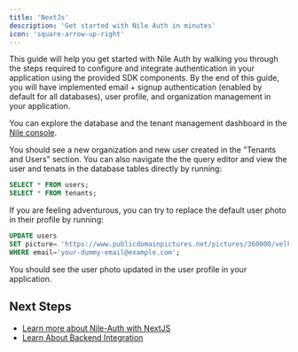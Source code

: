 ```yaml
---
title: 'NextJs'
description: 'Get started with Nile Auth in minutes'
icon: 'square-arrow-up-right'
---
```



This guide will help you get started with Nile Auth by walking you through the steps required to configure and integrate authentication in your application using the provided SDK components. By the end of this guide, you will have implemented email + signup authentication (enabled by default for all databases), user profile, and organization management in your application.

<Steps>
<CreateNextApp/>
<DbCreds />
<InstallNile/>
<UsingAuthComponent/>
<Step title="Bonus: Explore in Nile Console">

You can explore the database and the tenant management dashboard in the [Nile console](https://console.thenile.dev). 

You should see a new organization and new user created in the "Tenants and Users" section.
You can also navigate the the query editor and view the user and tenats in the database tables directly by running:

```sql
SELECT * FROM users;
SELECT * FROM tenants;
```

If you are feeling adventurous, you can try to replace the default user photo in their profile by running:

```sql
UPDATE users 
SET picture= 'https://www.publicdomainpictures.net/pictures/360000/velka/katze-katzchen-niedlich-vintage-1595638359oOf.jpg' 
WHERE email='your-dummy-email@example.com';
```

You should see the user photo updated in the user profile in your application.
</Step>
</Steps>

## Next Steps

- [Learn more about Nile-Auth with NextJS](/auth/frameworks/nextjs)
- [Learn About Backend Integration](/auth/frameworks/express) 